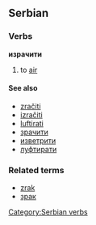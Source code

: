 ==Serbian==
===Verbs===
'''израчити'''
#to [[air]]
====See also====
*[[zračiti]]
*[[izračiti]]
*[[luftirati]]
*[[зрачити]]
*[[изветрити]]
*[[луфтирати]]
===Related terms===
*[[zrak]]
*[[зрак]]
[[Category:Serbian verbs]]